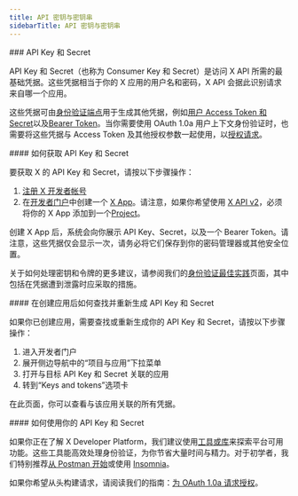 ```yaml
---
title: API 密钥与密钥串
sidebarTitle: API 密钥与密钥串
---
```



<div id="api-key-and-secret">
  ### API Key 和 Secret
</div>

API Key 和 Secret（也称为 Consumer Key 和 Secret）是访问 X API 所需的最基础凭据。这些凭据相当于你的 X 应用的用户名和密码，X API 会据此识别请求来自哪一个应用。

这些凭据可由[身份验证端点](/zh/resources/fundamentals/authentication/api-reference)用于生成其他凭据，例如[用户 Access Token 和 Secret](/zh/resources/fundamentals/authentication/oauth-1-0a/api-key-and-secret)以及[Bearer Token](/zh/resources/fundamentals/authentication/oauth-2-0/bearer-tokens)。当你需要使用 OAuth 1.0a 用户上下文身份验证时，也需要将这些凭据与 Access Token 及其他授权参数一起使用，以[授权请求](/zh/resources/fundamentals/authentication/oauth-1-0a/authorizing-a-request)。 

<div id="how-to-acquire-an-api-key-and-secret">
  #### 如何获取 API Key 和 Secret
</div>

要获取 X 的 API Key 和 Secret，请按以下步骤操作：

1. [注册 X 开发者帐号](https://developer.x.com/en/apply-for-access)
2. 在[开发者门户](/zh/resources/fundamentals/developer-portal)中创建一个 [X App](/zh/resources/fundamentals/developer-apps)。请注意，如果你希望使用 [X API v2](/zh/x-api/introduction)，必须将你的 X App 添加到一个[Project](/zh/resources/fundamentals/projects)。
    

创建 X App 后，系统会向你展示 API Key、Secret，以及一个 Bearer Token。请注意，这些凭据仅会显示一次，请务必将它们保存到你的密码管理器或其他安全位置。

关于如何处理密钥和令牌的更多建议，请参阅我们的[身份验证最佳实践](/zh/resources/fundamentals/authentication/guides/authentication-best-practices)页面，其中包括在凭据遭到泄露时应采取的措施。
 

<div id="how-to-find-and-regenerate-your-api-key-and-secret-after-app-creation">
  #### 在创建应用后如何查找并重新生成 API Key 和 Secret
</div>

如果你已创建应用，需要查找或重新生成你的 API Key 和 Secret，请按以下步骤操作：

1. 进入开发者门户
2. 展开侧边导航中的“项目与应用”下拉菜单
3. 打开与目标 API Key 和 Secret 关联的应用
4. 转到“Keys and tokens”选项卡

在此页面，你可以查看与该应用关联的所有凭据。 
 

<div id="how-to-use-your-api-key-and-secret">
  #### 如何使用你的 API Key 和 Secret
</div>

如果你正在了解 X Developer Platform，我们建议使用[工具或库](/zh/resources/tools-and-libraries)来探索平台可用功能。这些工具能高效处理身份验证，为你节省大量时间与精力。对于初学者，我们特别推荐[从 Postman 开始](/zh/tutorials/postman-getting-started)或使用 [Insomnia](https://insomnia.rest/)。

如果你希望从头构建请求，请阅读我们的指南：[为 OAuth 1.0a 请求授权](/zh/resources/fundamentals/authentication/oauth-1-0a/authorizing-a-request)。
 